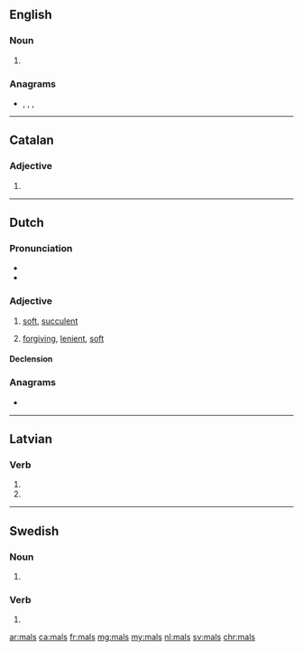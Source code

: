 ==English==

===Noun===
{{head|en|noun plural form}}

# {{plural of|mal|lang=en}}

===Anagrams===
* {{l|en|alms}}, {{l|en|AMSL}}, {{l|en|lams}}, {{l|en|slam}}

----

==Catalan==

===Adjective===
{{ca-adj-form}}

# {{masculine plural of|mal|lang=ca}}

----

==Dutch==

===Pronunciation===
* {{audio|Nl-mals.ogg|Audio|lang=nl}}
* {{rhymes|ɑls|lang=nl}}

===Adjective===
{{nl-adj}}

# [[soft]], [[succulent]]
# {{lb|nl|figuratively}} [[forgiving]], [[lenient]], [[soft]]

====Declension====
{{nl-decl-adj}}

===Anagrams===
* {{l|nl|smal}}

----

==Latvian==

===Verb===
{{head|lv|verb form}}

# {{lv-inflection of|malt|3rd|s|fut|ind|v}}
# {{lv-inflection of|malt|3rd|p|fut|ind|v}}

----

==Swedish==

===Noun===
{{head|sv|noun form}}

# {{sv-noun-form-indef-gen|mal}}

===Verb===
{{head|sv|verb form}}

# {{sv-verb-form-pre-pass|mala}}

[[ar:mals]]
[[ca:mals]]
[[fr:mals]]
[[mg:mals]]
[[my:mals]]
[[nl:mals]]
[[sv:mals]]
[[chr:mals]]